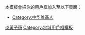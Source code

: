 {{Userbox
  |id=[[File:Yellow Emperor.jpg|45px]]
  |id-c=#FFE5B4
  |id-s=12
  |info=這個用戶是'''[[炎黃子孫]]'''。
  |info-c=gold
  |info-s=10
  |border-c=gold
}}<includeonly>[[Category:中华维基人|炎黃子孫]]</includeonly><noinclude>
<br/><br/>


本模板會把你的用戶框加入至以下頁面：
*[[:Category:中华维基人|Category:中华维基人]]
[[Category:地域用戶框模板]]
</noinclude>